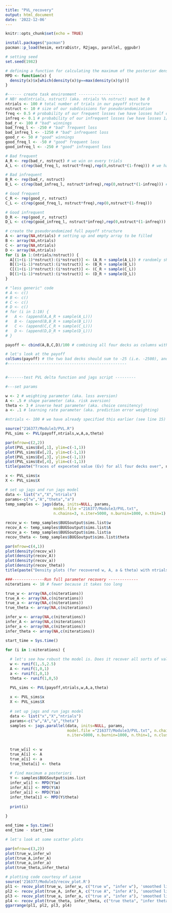 ```yaml
---
title: "PVL_recovery"
output: html_document
date: '2022-12-06'
---
```


```r
knitr::opts_chunk$set(echo = TRUE)
```

```r
install.packages("pacman")
pacman::p_load(hesim, extraDistr, R2jags, parallel, ggpubr)

# setting seed
set.seed(1982)
```



```r



# defining a function for calculating the maximum of the posterior density (not exactly the same as the mode)
MPD <- function(x) {
  density(x)$x[which(density(x)$y==max(density(x)$y))]
}

#------ create task environment -------------------
# NB! mod(ntrials, nstruct) (aka. ntrials %% nstruct) must be 0
ntrials <- 100 # total number of trials in our payoff structure
nstruct <- 10 # size of our subdivisions for pseudorandomization
freq <- 0.5 # probability of our frequent losses (we have losses half of the time)
infreq <- 0.1 # probability of our infrequent losses (we have losses 1/10th of the time)
bad_r <- 100 # "bad" winnings
bad_freq_l <- -250 # "bad" frequent loss
bad_infreq_l <- -1250 # "bad" infrequent loss
good_r <- 50 # "good" winnings
good_freq_l <- -50 # "good" frequent loss
good_infreq_l <- -250 # "good" infrequent loss

# Bad frequent
A_R <- rep(bad_r, nstruct) # we win on every trials
A_L <- c(rep(bad_freq_l, nstruct*freq),rep(0,nstruct*(1-freq))) # we have losses half of the time

# Bad infrequent
B_R <- rep(bad_r, nstruct)
B_L <- c(rep(bad_infreq_l, nstruct*infreq),rep(0,nstruct*(1-infreq))) # we have losses 1/10th of the time

# Good frequent
C_R <- rep(good_r, nstruct)
C_L <- c(rep(good_freq_l, nstruct*freq),rep(0,nstruct*(1-freq)))

# Good infrequent
D_R <- rep(good_r, nstruct)
D_L <- c(rep(good_infreq_l, nstruct*infreq),rep(0,nstruct*(1-infreq)))

# create the pseudorandomized full payoff structure
A <- array(NA,ntrials) # setting up and empty array to be filled
B <- array(NA,ntrials)
C <- array(NA,ntrials)
D <- array(NA,ntrials)
for (i in 1:(ntrials/nstruct)) {
  A[(1+(i-1)*nstruct):(i*nstruct)] <- (A_R + sample(A_L)) # randomly shuffling the loss-array for every ten trials (and adding those losses to the winnings)
  B[(1+(i-1)*nstruct):(i*nstruct)] <- (B_R + sample(B_L))
  C[(1+(i-1)*nstruct):(i*nstruct)] <- (C_R + sample(C_L))
  D[(1+(i-1)*nstruct):(i*nstruct)] <- (D_R + sample(D_L))
}

# "less generic" code
# A <- c()
# B <- c()
# C <- c()
# D <- c()
# for (i in 1:10) {
#   A <- (append(A,A_R + sample(A_L)))
#   B <- (append(B,B_R + sample(B_L)))
#   C <- (append(C,C_R + sample(C_L)))
#   D <- (append(D,D_R + sample(D_L)))
# }

payoff <- cbind(A,B,C,D)/100 # combining all four decks as columns with each 100 trials - dividing our payoffs by 100 to make the numbers a bit easier to work with

# let's look at the payoff
colSums(payoff) # the two bad decks should sum to -25 (i.e. -2500), and the two good ones to 25 (i.e. 2500)
#----------------------------------------------------


#-------test PVL delta function and jags script ---------

#---set params

w <- 2 # weighting parameter (aka. loss aversion)
A <- .5 # shape parameter (aka. risk aversion)
theta <- 3 # inverse heat parameter (aka. choice consitency)
a <- .1 # learning rate parameter (aka. prediction error weighting)

#ntrials <- 100 # we have already specified this earlier (see line 15)

source("216377/Module3/PVL.R")
PVL_sims <- PVL(payoff,ntrials,w,A,a,theta)

par(mfrow=c(2,2))
plot(PVL_sims$Ev[,1], ylim=c(-1,1))
plot(PVL_sims$Ev[,2], ylim=c(-1,1))
plot(PVL_sims$Ev[,3], ylim=c(-1,1))
plot(PVL_sims$Ev[,4], ylim=c(-1,1))
title(paste("Traces of expeceted value (Ev) for all four decks over", ntrials, "trials"), line = -1, outer = TRUE)

x <- PVL_sims$x
X <- PVL_sims$X

# set up jags and run jags model
data <- list("x","X","ntrials") 
params<-c("w","A","theta","a")
temp_samples <- jags(data, inits=NULL, params,
                     model.file ="216377/Module3/PVL.txt",
                     n.chains=3, n.iter=5000, n.burnin=1000, n.thin=1)

recov_w <- temp_samples$BUGSoutput$sims.list$w
recov_A <- temp_samples$BUGSoutput$sims.list$A
recov_a <- temp_samples$BUGSoutput$sims.list$a
recov_theta <- temp_samples$BUGSoutput$sims.list$theta

par(mfrow=c(4,1))
plot(density(recov_w))
plot(density(recov_A))
plot(density(recov_a))
plot(density(recov_theta))
title(paste("Density plots (for recovered w, A, a & theta) with ntrials =", ntrials), line = -1, outer = TRUE)

###--------------Run full parameter recovery -------------
niterations <- 10 # fewer because it takes too long

true_w <- array(NA,c(niterations))
true_A <- array(NA,c(niterations))
true_a <- array(NA,c(niterations))
true_theta <- array(NA,c(niterations))

infer_w <- array(NA,c(niterations))
infer_A <- array(NA,c(niterations))
infer_a <- array(NA,c(niterations))
infer_theta <- array(NA,c(niterations))

start_time = Sys.time()

for (i in 1:niterations) {
  
  # let's see how robust the model is. Does it recover all sorts of values?
  w <- runif(1,.5,2.5)
  A <- runif(1,0,1)
  a <- runif(1,0,1)
  theta <- runif(1,0,5) 

  PVL_sims <- PVL(payoff,ntrials,w,A,a,theta)
  
  x <- PVL_sims$x
  X <- PVL_sims$X
  
  # set up jags and run jags model
  data <- list("x","X","ntrials") 
  params<-c("w","A","a","theta")
  samples <- jags.parallel(data, inits=NULL, params,
                           model.file ="216377/Module3/PVL.txt", n.chains=3, 
                           n.iter=5000, n.burnin=1000, n.thin=1, n.cluster=64)
  
  
  true_w[i] <- w
  true_A[i] <- A
  true_a[i] <- a
  true_theta[i] <- theta
  
  # find maximum a posteriori
  Y <- samples$BUGSoutput$sims.list
  infer_w[i] <- MPD(Y$w)
  infer_A[i] <- MPD(Y$A)
  infer_a[i] <- MPD(Y$a)
  infer_theta[i] <- MPD(Y$theta)
  
  print(i)
  
}

end_time = Sys.time()
end_time - start_time

# let's look at some scatter plots

par(mfrow=c(3,2))
plot(true_w,infer_w)
plot(true_A,infer_A)
plot(true_a,infer_a)
plot(true_theta,infer_theta)

# plotting code courtesy of Lasse
source('216377/Module3/recov_plot.R')
pl1 <- recov_plot(true_w, infer_w, c("true w", "infer w"), 'smoothed linear fit')
pl2 <- recov_plot(true_A, infer_A, c("true A", "infer A"), 'smoothed linear fit')
pl3 <- recov_plot(true_a, infer_a, c("true a", "infer a"), 'smoothed linear fit')
pl4 <- recov_plot(true_theta, infer_theta, c("true theta", "infer theta"), 'smoothed linear fit')
ggarrange(pl1, pl2, pl3, pl4)

```

